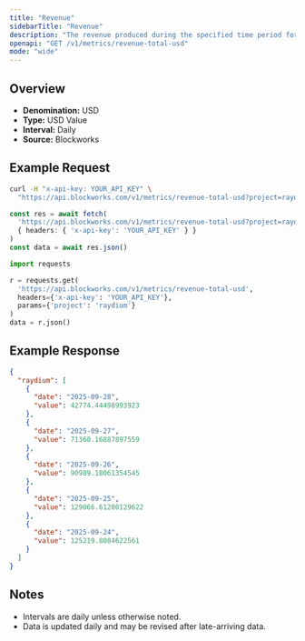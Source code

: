 ```yaml
---
title: "Revenue"
sidebarTitle: "Revenue"
description: "The revenue produced during the specified time period for given project."
openapi: "GET /v1/metrics/revenue-total-usd"
mode: "wide"
---
```


## Overview

- **Denomination:** USD
- **Type:** USD Value
- **Interval:** Daily
- **Source:** Blockworks

## Example Request

<CodeGroup>

```bash cURL
curl -H "x-api-key: YOUR_API_KEY" \
  "https://api.blockworks.com/v1/metrics/revenue-total-usd?project=raydium"
```

```typescript TypeScript
const res = await fetch(
  'https://api.blockworks.com/v1/metrics/revenue-total-usd?project=raydium',
  { headers: { 'x-api-key': 'YOUR_API_KEY' } }
)
const data = await res.json()
```

```python Python
import requests

r = requests.get(
  'https://api.blockworks.com/v1/metrics/revenue-total-usd',
  headers={'x-api-key': 'YOUR_API_KEY'},
  params={'project': 'raydium'}
)
data = r.json()
```

</CodeGroup>

## Example Response

```json
{
  "raydium": [
    {
      "date": "2025-09-28",
      "value": 42774.44498993923
    },
    {
      "date": "2025-09-27",
      "value": 71360.16887897559
    },
    {
      "date": "2025-09-26",
      "value": 90989.18061354545
    },
    {
      "date": "2025-09-25",
      "value": 129066.61200129622
    },
    {
      "date": "2025-09-24",
      "value": 125219.8084622561
    }
  ]
}
```

## Notes
- Intervals are daily unless otherwise noted.
- Data is updated daily and may be revised after late-arriving data.